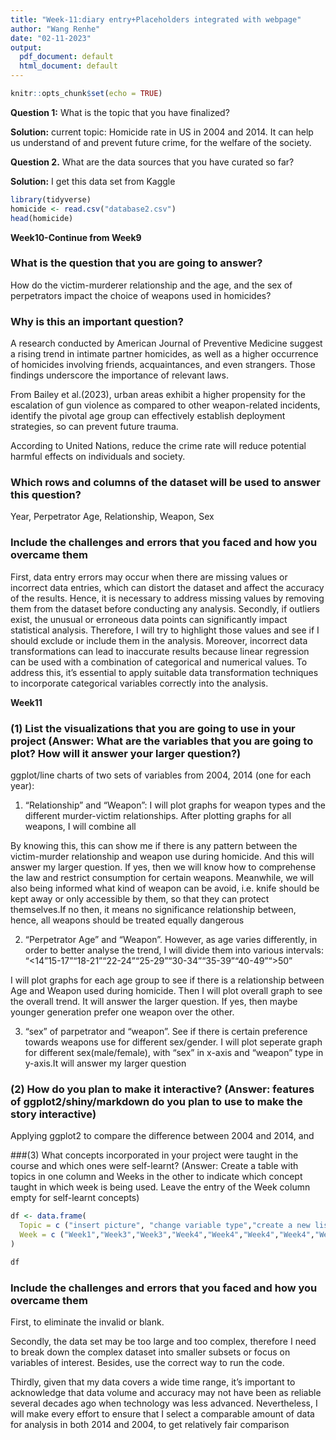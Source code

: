 ```yaml
---
title: "Week-11:diary entry+Placeholders integrated with webpage"
author: "Wang Renhe"
date: "02-11-2023"
output:
  pdf_document: default
  html_document: default
---
```


```r
knitr::opts_chunk$set(echo = TRUE)
```

**Question 1:** 
What is the topic that you have finalized?

**Solution:** 
current topic: Homicide rate in US in 2004 and 2014.
It can help us understand of and prevent future crime, for the welfare of the society. 

**Question 2.** 
What are the data sources that you have curated so far?

**Solution:** 
I get this data set from Kaggle

```r
library(tidyverse)
homicide <- read.csv("database2.csv")
head(homicide)
```

**Week10-Continue from Week9**

### What is the question that you are going to answer?
How do the victim-murderer relationship and the age, and the sex of perpetrators impact the choice of weapons used in homicides?

### Why is this an important question?
A research conducted by American Journal of Preventive Medicine suggest a rising trend in intimate partner homicides, as well as a higher occurrence of homicides involving friends, acquaintances, and even strangers. Those findings underscore the importance of relevant laws.

From Bailey et al.(2023), urban areas exhibit a higher propensity for the escalation of gun violence as compared to other weapon-related incidents, identify the pivotal age group can effectively establish deployment strategies, so can prevent future trauma.

According to United Nations, reduce the crime rate will reduce potential harmful effects on individuals and society. 


### Which rows and columns of the dataset will be used to answer this question?
Year, Perpetrator Age, Relationship, Weapon, Sex

### Include the challenges and errors that you faced and how you overcame them
First, data entry errors may occur when there are missing values or incorrect data entries, which can distort the dataset and affect the accuracy of the results. Hence, it is necessary to address missing values by removing them from the dataset before conducting any analysis.
Secondly, if outliers exist, the unusual or erroneous data points can significantly impact statistical analysis. Therefore, I will try to highlight those values and see if I should exclude or include them in the analysis. Moreover, incorrect data transformations can lead to inaccurate results because linear regression can be used with a combination of categorical and numerical values. To address this, it's essential to apply suitable data transformation techniques to incorporate categorical variables correctly into the analysis.

**Week11**

### (1) List the visualizations that you are going to use in your project (Answer: What are the variables that you are going to plot? How will it answer your larger question?)

ggplot/line charts of two sets of variables from 2004, 2014 (one for each year): 

1. "Relationship" and "Weapon": I will plot graphs for weapon types and the different murder-victim relationships. After plotting graphs for all weapons, I will combine all 

By knowing this, this can show me if there is any pattern between the victim-murder relationship and weapon use during homicide. And this will answer my larger question. If yes, then we will know how to comprehense the law and restrict consumption for certain weapons. Meanwhile, we will also being informed what kind of weapon can be avoid, i.e. knife should be kept away or only accessible by them, so that they can protect themselves.If no then, it means no significance relationship between, hence, all weapons should be treated equally dangerous

2. "Perpetrator Age" and "Weapon". However, as age varies differently, in order to better analyse the trend, I will divide them into various intervals: "<14"15-17""18-21""22-24""25-29""30-34""35-39""40-49"">50"

I will plot graphs for each age group to see if there is a relationship between Age and Weapon used during homicide. Then I will plot overall graph to see the overall trend. It will answer the larger question. If yes, then maybe younger generation prefer one weapon over the other.

3. "sex" of parpetrator and "weapon".
See if there is certain preference towards weapons use for different sex/gender. I will plot seperate graph for different sex(male/female), with "sex" in x-axis and "weapon" type in y-axis.It will answer my larger question

### (2) How do you plan to make it interactive? (Answer: features of ggplot2/shiny/markdown do you plan to use to make the story interactive) 

Applying ggplot2 to compare the difference between 2004 and 2014, and 


###(3) What concepts incorporated in your project were taught in the course and which ones were self-learnt? (Answer: Create a table with topics in one column and Weeks in the other to indicate which concept taught in which week is being used. Leave the entry of the Week column empty for self-learnt concepts)

```r
df <- data.frame(
  Topic = c ("insert picture", "change variable type","create a new list","Choosing rows or columns","arrange columns", "Combining two or more operations","filter data","ggplot2","histogram","mapping","User Interface"),
  Week = c ("Week1","Week3","Week3","Week4","Week4","Week4","Week4","Week2/7","Week7","Week7","Week8")
)

df
```

### Include the challenges and errors that you faced and how you overcame them
First, to eliminate the invalid or blank. 

Secondly, the data set may be too large and too complex, therefore I need to break down the complex dataset into smaller subsets or focus on variables of interest. Besides, use the correct way to run the code.

Thirdly, given that my data covers a wide time range, it's important to acknowledge that data volume and accuracy may not have been as reliable several decades ago when technology was less advanced. Nevertheless, I will make every effort to ensure that I select a comparable amount of data for analysis in both 2014 and 2004, to get relatively fair comparison
